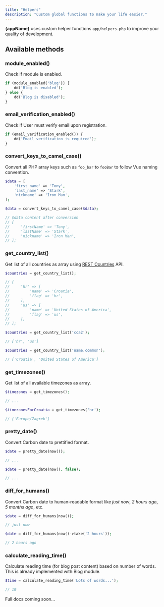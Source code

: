 ```yaml
---
title: "Helpers"
description: "Custom global functions to make your life easier."
---
```



**{appName}** uses custom helper functions `app/helpers.php` to improve your quality of development.

## Available methods

### module_enabled()

Check if module is enabled.

```php
if (module_enabled('blog')) {
    dd('Blog is enabled');
} else {
    dd('Blog is disabled');
}
```

### email_verification_enabled()

Check if User must verify email upon registration.

```php
if (email_verification_enabled()) {
    dd('Email verification is required');
}
```

### convert_keys_to_camel_case()

Convert all PHP array keys such as `foo_bar` to `fooBar` to follow Vue naming convention.

```php
$data = [
    'first_name' => 'Tony',
    'last_name' => 'Stark',
    'nickname' => 'Iron Man',
];

$data = convert_keys_to_camel_case($data);

// $data content after conversion
// [
//     'firstName' => 'Tony',
//     'lastName' => 'Stark',
//     'nickname' => 'Iron Man',
// ];
```

### get_country_list()

Get list of all countries as array using [REST Countries](https://restcountries.com/) API.

```php
$countries = get_country_list();

// [
//     'hr' => [
//         'name' => 'Croatia',
//         'flag' => 'hr',
//     ],
//     'us' => [
//         'name' => 'United States of America',
//         'flag' => 'us',
//     ],
// ];

$countries = get_country_list('cca2');

// ['hr', 'us']

$countries = get_country_list('name.common');

// ['Croatia', 'United States of America']
```

### get_timezones()

Get list of all available timezones as array.

```php
$timezones = get_timezones();

// ...

$timezonesForCroatia = get_timezones('hr');

// ['Europe/Zagreb']
```

### pretty_date()

Convert Carbon date to prettified format.

```php
$date = pretty_date(now());

// ...

$date = pretty_date(now(), false);

// ...
```

### diff_for_humans()

Convert Carbon date to human-readable format like _just now_, _2 hours ago_, _5 months ago_, etc.

```php
$date = diff_for_humans(now());

// just now

$date = diff_for_humans(now()->take('2 hours'));

// 2 hours ago
```

### calculate_reading_time()

Calculate reading time (for blog post content) based on number of words.<br />
This is already implemented with Blog module.

```php
$time = calculate_reading_time('Lots of words...');

// 10
```

Full docs coming soon...
